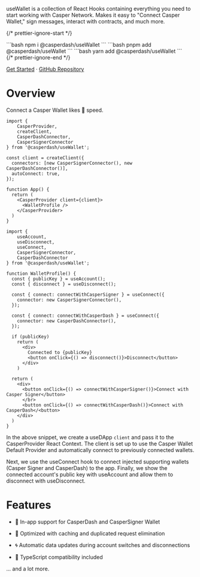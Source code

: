 
useWallet is a collection of React Hooks containing everything you need to start working with Casper Network. Makes it easy to "Connect Casper Wallet," sign messages, interact with contracts, and much more.

{/* prettier-ignore-start */}
<div className="max-w-xs mx-auto mt-5 mb-8 text-center install">
  <Tabs items={['npm', 'pnpm', 'yarn']}>
    <Tab>
```bash
npm i @casperdash/useWallet
```
    </Tab>
    <Tab>
```bash
pnpm add @casperdash/useWallet
```
    </Tab>
    <Tab>
```bash
yarn add @casperdash/useWallet
```
    </Tab>
  </Tabs>
</div>
{/* prettier-ignore-end */}

[Get Started](/react/getting-started) · [GitHub Repository](https://github.com/CasperDash/useDApp)

# Overview

Connect a Casper Wallet likes 👻 speed.

```tsx
import {
	CasperProvider,
	createClient,
	CasperDashConnector,
	CasperSignerConnector
} from '@casperdash/useWallet';

const client = createClient({
  connectors: [new CasperSignerConnector(), new CasperDashConnector()],
  autoConnect: true,
});

function App() {
  return (
    <CasperProvider client={client}>
      <WalletProfile />
    </CasperProvider>
  )
}
```

```tsx
import {
	useAccount,
	useDisconnect,
	useConnect,
	CasperSignerConnector,
	CasperDashConnector
} from '@casperdash/useWallet';

function WalletProfile() {
  const { publicKey } = useAccount();
  const { disconnect } = useDisconnect();

  const { connect: connectWithCasperSigner } = useConnect({
    connector: new CasperSignerConnector(),
  });

  const { connect: connectWithCasperDash } = useConnect({
    connector: new CasperDashConnector(),
  });

  if (publicKey)
    return (
      <div>
        Connected to {publicKey}
        <button onClick={() => disconnect()}>Disconnect</button>
      </div>
    )

  return (
    <div>
      <button onClick={() => connectWithCasperSigner()}>Connect with Casper Signer</button>
      </br>
      <button onClick={() => connectWithCasperDash()}>Connect with CasperDash</<button>
    </div>
  )
}
```

In the above snippet, we create a useDApp ```client``` and pass it to the CasperProvider React Context. The client is set up to use the Casper Wallet Default Provider and automatically connect to previously connected wallets.

Next, we use the useConnect hook to connect injected supporting wallets (Casper Signer and CasperDash) to the app. Finally, we show the connected account's public key with useAccount and allow them to disconnect with useDisconnect.

# Features

- 💼 In-app support for CasperDash and CasperSigner Wallet

- 👟 Optimized with caching and duplicated request elimination

- 🌀 Automatic data updates during account switches and disconnections

- 🦄 TypeScript compatibility included

... and a lot more.
